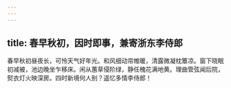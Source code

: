 ```yaml
---
---
---
```

title: 春早秋初，因时即事，兼寄浙东李侍郎
---



春早秋初昼夜长，可怜天气好年光。和风细动帘帷暖，清露微凝枕簟凉。窗下晓眠初减被，池边晚坐乍移床。闲从蕙草侵阶绿，静任槐花满地黄。理曲管弦闻后院，熨衣灯火映深房。四时新境何人别？遥忆多情李侍郎！
